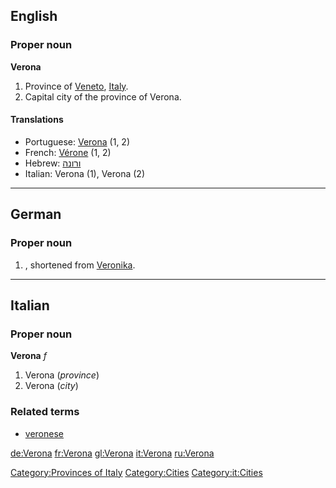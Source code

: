 ==English==

===Proper noun===
'''Verona'''

# Province of [[Veneto]], [[Italy]].
# Capital city of the province of Verona.

====Translations====
*Portuguese: [[Verona]] {{f}} (1, 2)
*French: [[Vérone]] (1, 2)
* Hebrew: [[ורונה]]
*Italian: Verona (1), Verona {{f}} (2)

[[Category:Provinces of Italy]] [[Category:Cities]]
----

==German==
===Proper noun===
{{infl|de|proper noun}}

# {{given name|female|lang=de}}, shortened from [[Veronika]].

----

==Italian==

===Proper noun===
'''Verona''' ''f''

# Verona (''province'')
# Verona (''city'')

===Related terms===
*[[veronese]]

[[Category:it:Cities]]

[[de:Verona]]
[[fr:Verona]]
[[gl:Verona]]
[[it:Verona]]
[[ru:Verona]]